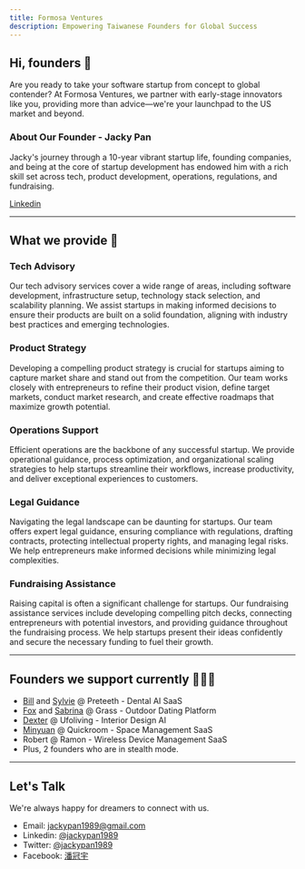 ```yaml
---
title: Formosa Ventures
description: Empowering Taiwanese Founders for Global Success
---
```


## Hi, founders 👋

Are you ready to take your software startup from concept to global contender? At Formosa Ventures, we partner with early-stage innovators like you, providing more than advice—we're your launchpad to the US market and beyond.

### About Our Founder - Jacky Pan

Jacky's journey through a 10-year vibrant startup life, founding companies, and being at the core of startup development has endowed him with a rich skill set across tech, product development, operations, regulations, and fundraising.

[Linkedin](https://linkedin.com/in/jackypan1989)

---

## What we provide 🚀

### Tech Advisory
Our tech advisory services cover a wide range of areas, including software development, infrastructure setup, technology stack selection, and scalability planning. We assist startups in making informed decisions to ensure their products are built on a solid foundation, aligning with industry best practices and emerging technologies.

### Product Strategy
Developing a compelling product strategy is crucial for startups aiming to capture market share and stand out from the competition. Our team works closely with entrepreneurs to refine their product vision, define target markets, conduct market research, and create effective roadmaps that maximize growth potential.

### Operations Support
Efficient operations are the backbone of any successful startup. We provide operational guidance, process optimization, and organizational scaling strategies to help startups streamline their workflows, increase productivity, and deliver exceptional experiences to customers.

### Legal Guidance
Navigating the legal landscape can be daunting for startups. Our team offers expert legal guidance, ensuring compliance with regulations, drafting contracts, protecting intellectual property rights, and managing legal risks. We help entrepreneurs make informed decisions while minimizing legal complexities.

### Fundraising Assistance
Raising capital is often a significant challenge for startups. Our fundraising assistance services include developing compelling pitch decks, connecting entrepreneurs with potential investors, and providing guidance throughout the fundraising process. We help startups present their ideas confidently and secure the necessary funding to fuel their growth.

---

## Founders we support currently 🦸‍♀️🦸

- [Bill](https://www.linkedin.com/in/bill-chou) and [Sylvie](https://www.linkedin.com/in/hsiao-yang-liu) @ Preteeth - Dental AI SaaS
- [Fox](https://www.linkedin.com/in/fox-chen) and [Sabrina](https://www.linkedin.com/in/kuo-sabrina-734ba96b) @ Grass - Outdoor Dating Platform
- [Dexter](https://www.linkedin.com/in/dexterdotbuzz) @ Ufoliving - Interior Design AI
- [Minyuan](https://www.linkedin.com/in/minyuan-li-0479289b) @ Quickroom - Space Management SaaS
- Robert @ Ramon - Wireless Device Management SaaS  
- Plus, 2 founders who are in stealth mode.

---

## Let's Talk

We're always happy for dreamers to connect with us.

- Email: [jackypan1989@gmail.com](mailto:jackypan1989@gmail.com)
- Linkedin: [@jackypan1989](https://linkedin.com/in/jackypan1989)
- Twitter: [@jackypan1989](https://twitter.com/jackypan1989)
- Facebook: [潘冠宇](https://facebook.com/jackypan1989)

